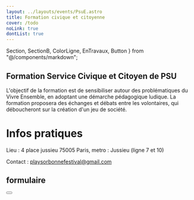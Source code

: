 ```yaml
---
layout: ../layouts/events/PsuE.astro
title: Formation civique et citoyenne
cover: /todo
noLink: true
dontList: true
---
```


  Section,
  SectionB,
  ColorLigne,
  EnTravaux,
  Button
} from "@/components/markdown";

<Section>

# Formation Service Civique et Citoyen de PSU

<ColorLigne />

L'objectif de la formation est de sensibiliser autour des problématiques du Vivre Ensemble, en adoptant une démarche pédagogique ludique. La formation proposera des échanges et débats entre les volontaires, qui déboucheront sur la création d'un jeu de société.

</Section>

<SectionB>

# Infos pratiques

<ColorLigne />

Lieu : 4 place jussieu 75005 Paris, metro : Jussieu (ligne 7 et 10)

Contact : playsorbonnefestival@gmail.com

</SectionB>

<Section>

# formulaire

<Button link="#" text="Formulaire" />

</Section>
